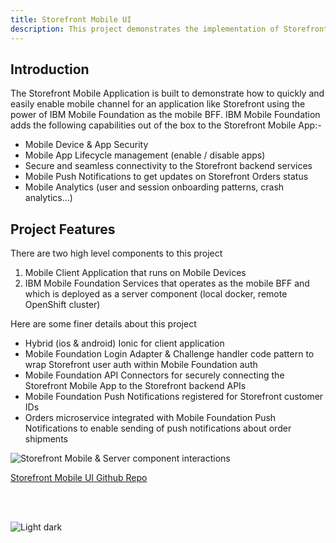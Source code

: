 ```yaml
---
title: Storefront Mobile UI
description: This project demonstrates the implementation of Storefront Mobile UI
---
```


## Introduction
The Storefront Mobile Application is built to demonstrate how to quickly and easily enable mobile channel for an application like Storefront using the power of IBM Mobile Foundation as the mobile BFF.  IBM Mobile Foundation adds the following capabilities out of the box to the Storefront Mobile App:-
- Mobile Device & App Security
- Mobile App Lifecycle management (enable / disable apps)
- Secure and seamless connectivity to the Storefront backend services
- Mobile Push Notifications to get updates on Storefront Orders status
- Mobile Analytics (user and session onboarding patterns, crash analytics...)

## Project Features
There are two high level components to this project
1. Mobile Client Application that runs on Mobile Devices
2. IBM Mobile Foundation Services that operates as the mobile BFF and which is deployed as a server component (local docker, remote OpenShift cluster)

Here are some finer details about this project 
- Hybrid (ios & android) Ionic for client application
- Mobile Foundation Login Adapter & Challenge handler code pattern to wrap Storefront user auth within Mobile Foundation auth
- Mobile Foundation API Connectors for securely connecting the Storefront Mobile App to the Storefront backend APIs
- Mobile Foundation Push Notifications registered for Storefront customer IDs 
- Orders microservice integrated with Mobile Foundation Push Notifications to enable sending of push notifications about order shipments

![Storefront Mobile & Server component interactions](../../images/mobile-interaction.png)

[Storefront Mobile UI Github Repo](https://github.com/ibm-garage-ref-storefront/storefront-mobile)

<br/><br/>

<Row>
  <Column colMd={3} colLg={4} noGutterSm>
    <ImageCard
      title="Build & Run Storefront Mobile App"
      titleColor="light"
      aspectRatio="1:1"
      href="https://github.com/ibm-garage-ref-storefront/storefront-mobile/blob/master/README.md"
      actionIcon="arrowRight"
      subTitleColor="light"
      subTitle="powered by IBM MObile Foundation"
      >

![Light dark](./images/local_run.jpg)

  </ImageCard>
  </Column>
</Row>

